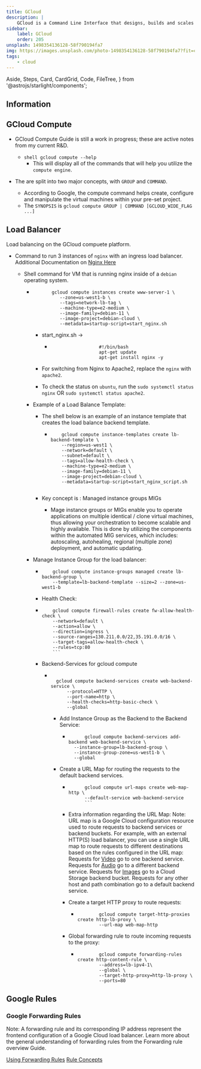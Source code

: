 ```yaml
---
title: GCloud
description: |
    GCloud is a Command Line Interface that designs, builds and scales Google Cloud resources.
sidebar:
    label: GCloud
    order: 205
unsplash: 1498354136128-58f790194fa7
img: https://images.unsplash.com/photo-1498354136128-58f790194fa7?fit=crop&w=1400&h=700&q=75
tags:
    - cloud
---
```


  Aside,
  Steps,
  Card,
  CardGrid,
  Code,
  FileTree,
} from '@astrojs/starlight/components';


## Information


<Adsense />

## GCloud Compute

-   GCloud Compute Guide is still a work in progress; these are active notes from my current R&D.

    -   `shell gcloud compute --help`
        -   This will display all of the commands that will help you utilize the `compute engine`.

-   The are split into two major concepts, with `GROUP` and `COMMAND`.
    -   According to Google, the compute command helps create, configure and manipulate the virtual machines within your pre-set project.
    -   The `SYNOPSIS` is `gcloud compute GROUP | COMMAND [GCLOUD_WIDE_FLAG ...]`

    
## Load Balancer

Load balancing on the GCloud compuete platform.

-   Command to run 3 instances of `nginx` with an ingress load balancer. Additional Documentation on [Nginx Here](https://kbve.com/application/nginx/)

    -   Shell command for VM that is running nginx inside of a `debian` operating system.

        -   ```shell
                   gcloud compute instances create www-server-1 \
                      --zone=us-west1-b \
                      --tags=network-lb-tag \
                      --machine-type=e2-medium \
                      --image-family=debian-11 \
                      --image-project=debian-cloud \
                      --metadata=startup-script=start_nginx.sh
            ```

            -   start_nginx.sh ->

                -   ```shell
                                      #!/bin/bash
                                      apt-get update
                                      apt-get install nginx -y
                    ```

            -   For switching from Nginx to Apache2, replace the `nginx` with `apache2`.
            -   To check the status on `ubuntu`, run the `sudo systemctl status nginx` OR `sudo systemctl status apache2`.
            

        -   Example of a Load Balance Template:

            -   The shell below is an example of an instance template that creates the load balance backend template.

                -   ```shell
                        gcloud compute instance-templates create lb-backend-template \
                        --region=us-west1 \
                        --network=default \
                        --subnet=default \
                        --tags=allow-health-check \
                        --machine-type=e2-medium \
                        --image-family=debian-11 \
                        --image-project=debian-cloud \
                        --metadata=startup-script=start_nginx_script.sh
                        
                    ```

            -   Key concept is : Managed instance groups MIGs
                -   Mage instance groups or MIGs enable you to operate applications on multiple identical / clone virtual machines, thus allowing your orchestration to become scalable and highly available. This is done by utilizing the components within the automated MIG services, which includes: autoscaling, autohealing, regional (multiple zone) deployment, and automatic updating.

        -   Manage Instance Group for the load balancer:

            -   ```shell
                    gcloud compute instance-groups managed create lb-backend-group \
                    --template=lb-backend-template --size=2 --zone=us-west1-b
                ```

            -   Health Check:

            -   ````shell
                    gcloud compute firewall-rules create fw-allow-health-check \
                    --network=default \
                    --action=allow \
                    --direction=ingress \
                    --source-ranges=130.211.0.0/22,35.191.0.0/16 \
                    --target-tags=allow-health-check \
                    --rules=tcp:80
                    ```

                ````

            -   Backend-Services for gcloud compute

                -   ```shell

                      gcloud compute backend-services create web-backend-service \
                          --protocol=HTTP \
                          --port-name=http \
                          --health-checks=http-basic-check \
                          --global

                    ```

                    -   Add Instance Group as the Backend to the Backend Service:

                        -   ```shell
                                  gcloud compute backend-services add-backend web-backend-service \
                              --instance-group=lb-backend-group \
                              --instance-group-zone=us-west1-b \
                              --global
                            ```

                    -   Create a URL Map for routing the requests to the default backend services.

                        -   ````shell
                                  gcloud compute url-maps create web-map-http \
                                  --default-service web-backend-service
                                  ```

                            ````

                        -   Extra information regarding the URL Map:
                            Note: URL map is a Google Cloud configuration resource used to route requests to backend services or backend buckets. For example, with an external HTTP(S) load balancer, you can use a single URL map to route requests to different destinations based on the rules configured in the URL map:
                            Requests for [Video](https://example.com/video) go to one backend service.
                            Requests for [Audio](https://example.com/audio) go to a different backend service.
                            Requests for [Images](https://example.com/images) go to a Cloud Storage backend bucket.
                            Requests for any other host and path combination go to a default backend service.
                        -   Create a target HTTP proxy to route requests:

                            -   ```shell
                                        gcloud compute target-http-proxies create http-lb-proxy \
                                        --url-map web-map-http
                                ```

                        -   Global forwarding rule to route incoming requests to the proxy:

                            -   ```shell
                                        gcloud compute forwarding-rules create http-content-rule \
                                        --address=lb-ipv4-1\
                                        --global \
                                        --target-http-proxy=http-lb-proxy \
                                        --ports=80
                                ```


## Google Rules

### Google Forwarding Rules

Note: A forwarding rule and its corresponding IP address represent the frontend configuration of a Google Cloud load balancer. Learn more about the general understanding of forwarding rules from the Forwarding rule overview Guide.

[Using Forwarding Rules](https://cloud.google.com/load-balancing/docs/using-forwarding-rules)
[Rule Concepts](https://cloud.google.com/load-balancing/docs/forwarding-rule-concepts)
